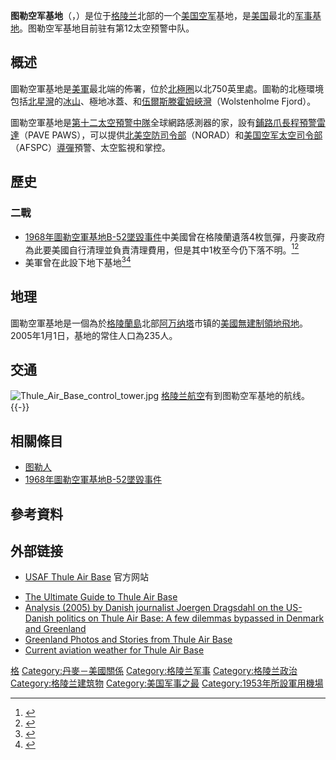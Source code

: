 {{Infobox military installation
| name = 圖勒空軍基地<br />{{lang|en|Thule Air Base}}
| ensign = 
| ensign_size =
| native_name = 
| partof = <!-- for elements within a larger site -->
| location = 
| nearest_town = [[阿万纳塔|阿万纳塔]]市镇的[[卡納克|卡納克]]镇
| country = [[格陵兰|格陵兰]]
| image = Aerial Picture Of Thule Air Base.jpg
| alt = 
| caption = <!-- Aerial view of Thule Air Base with [[Saunders_Island,_Greenland|Saunders Island]] in the background and the [[tombolo|tombolo]] on the right -->
| image2 = US Space Force Seal.png
| image2_size = 100px
| alt2 = 
| caption2 = 
| type = 美國空軍基地
| coordinates = {{Coord|76|31|52|N|68|42|11|W|type:airport_region:GL|name=Thule AB}}
| gridref = 
| image_map = 
| image_mapsize = 
| image_map_alt = 
| image_map_caption = 
| pushpin_map = Greenland
| pushpin_mapsize = 
| pushpin_map_alt = 
| pushpin_map_caption = 在格陵兰的位置
| pushpin_relief = 
| pushpin_image = 
| pushpin_label = 圖勒空軍基地
| pushpin_label_position = 
| pushpin_mark = 
| pushpin_marksize = 
| ownership = <!-- government department such as the MoD or the United States DoD -->
| operator = [[美國太空軍|美國太空軍]]
| controlledby = Peterson-Schriever Garrison
| open_to_public = <!-- for out of use sites/sites with museums etc -->
| site_other_label = 
| site_other = 
| site_area = <!-- area of site m2, km2 square mile etc -->
| code = <!--facility/installation code, applies to US -->
| built = {{Start date|1943}} 
| used = 1943 – 至今<!--{{End date|1946}} -->
| builder = 
| materials = 
| height = <!-- height of tallest part, not above sea level -->
| length = <!-- for border fences or other DMZs -->
| fate = <!--changed from demolished parameter-->
| condition = 營運中
| battles = 
| events = [[1968年图勒空军基地B-52坠毁事件|1968年图勒空军基地B-52坠毁事件]]（1968）
| current_commander = <!-- current commander -->
| past_commanders = <!-- past notable commander(s) -->
| garrison = 821st Air Base Group
| occupants = <!-- squadrons only -->
| designations = 
| website = 
<!-- begin airfield information  -->
| IATA = THU
| ICAO = BGTL
| FAA = 
| TC = 
| LID = 
| GPS = 
| WMO = 042020
| elevation = {{Convert|76.5|m|0}}
| r1-number = 08T/26T
| r1-length = {{Convert|3047|m|0}}
| r1-surface = [[柏油|柏油]]
| h1-number = 
| h1-length = <!-- {{Convert| |m|0}} -->
| h1-surface = 
| airfield_other_label = <!-- for renaming "Other facilities" in infobox -->
| airfield_other = <!-- for other sorts of airfield facilities -->
<!--  end airfield information   -->
| footnotes = 來源：丹麦航空情报服务<ref name="AIP">格陵兰[[航行资料汇编|AIP]] for [https://aim.naviair.dk/media/files/oay0obeosck/BG_AD_2_BGTL_en.pdf BGTL – Thule Air Base] from Naviair</ref>
}}
'''图勒空军基地'''（{{lang-en|'''Thule Air Base'''}}，{{Airport codes|'''THU'''|'''BGTL'''}}）是位于[[格陵兰|格陵兰]]北部的一个[[美国空军|美国空军]]基地，是[[美国|美国]]最北的[[军事基地|军事基地]]。图勒空军基地目前驻有第12太空预警中队。

==概述==
{{Expand section}}
圖勒空軍基地是[[美軍|美軍]]最北端的佈署，位於[[北極圈|北極圈]]以北750英里處。圖勒的北極環境包括[[北星灣|北星灣]]的[[冰山|冰山]]、極地冰蓋、和[[伍爾斯滕霍姆峽灣|伍爾斯滕霍姆峽灣]]（Wolstenholme Fjord）。

圖勒空軍基地是[[第十二太空預警中隊|第十二太空預警中隊]]全球網路感測器的家，設有[[鋪路爪長程預警雷達|鋪路爪長程預警雷達]]（PAVE PAWS），可以提供[[北美空防司令部|北美空防司令部]]（NORAD）和[[美国空军太空司令部|美国空军太空司令部]]（AFSPC）[[導彈|導彈]]預警、太空監視和掌控。

==歷史==
===二戰===
*[[1968年圖勒空軍基地B-52墜毀事件|1968年圖勒空軍基地B-52墜毀事件]]中美國曾在格陵蘭遺落4枚氫彈，丹麥政府為此要美國自行清理並負責清理費用，但是其中1枚至今仍下落不明。<ref>{{cite web|url =http://www.chinatimes.com/realtimenews/20180125004898-260417|title=美國曾在格陵蘭遺落4枚氫彈 1枚至今仍不明|publisher=中時電子報|accessdate=2018-01-26|date=2018-01-25|language = zh-tw}}</ref><ref>{{cite web|url =https://www.ydn.com.tw/News/274157|title=【1月21日軍史上的今天】美B-52墜毀 污染格陵蘭|publisher=青年日報|accessdate=2018-01-26|date=2018-01-21|language = zh-tw}}</ref>
*美軍曾在此設下地下基地<ref>{{cite web|url =http://hottopic.chinatimes.com/20160922006595-260813|title=因全球暖化 意外曝光美國軍事機密|publisher=中時電子報|accessdate=2018-01-26|date=2016-09-22|language = zh-tw}}</ref><ref>{{cite web|url =http://www.xinhuanet.com/world/2016-09/28/c_129302167.htm|title=格陵兰岛融冰！美国秘密核废料存在泄漏风险|publisher=新華網|accessdate=2018-01-26|date=2016-09-28|language = zh-cn}}</ref>

== 地理 ==
圖勒空軍基地是一個為於[[格陵蘭島|格陵蘭島]]北部[[阿万纳塔|阿万纳塔]]市镇的[[美國|美國]][[無建制領地|無建制領地]][[飛地|飛地]]。2005年1月1日，基地的常住人口為235人。

==交通==
[[File:Thule_Air_Base_control_tower.jpg|thumb]]
[[格陵兰航空|格陵兰航空]]有到图勒空军基地的航线。
{{Airport-dest-list
|格陵蘭航空 | [[卡納克|卡納克]]<ref>{{Cite web|url=http://airgreenland.com/ankomster__afgange/|archive-url=https://web.archive.org/web/20100309004005/http://airgreenland.com/ankomster__afgange/|url-status=dead|title=Air Greenland, Departures and Arrivals|archive-date=9 March 2010}}</ref><br>'''直升機''': [[莫里烏薩克|莫里烏薩克]], {{link-en|Savissivik|Savissivik Heliport}}<br>'''包機''': [[哥本哈根凱斯楚普機場|哥本哈根]], [[康埃盧蘇阿克機場|康埃盧蘇阿克]]}}
{{-}}

==相關條目==
*[[图勒人|图勒人]]
*[[1968年圖勒空軍基地B-52墜毀事件|1968年圖勒空軍基地B-52墜毀事件]]

==參考資料==
{{reflist|2}}

== 外部链接 ==
* [https://web.archive.org/web/20090403192602/http://www.thule.af.mil/ USAF Thule Air Base] 官方网站
{{Commons category|Thule Air Base}}
* [https://web.archive.org/web/20040110185454/http://www.thuleab.dk/ The Ultimate Guide to Thule Air Base]
* [http://www.dragsdahl.dk/A20050814.htm Analysis (2005) by Danish journalist Joergen Dragsdahl on the US-Danish politics on Thule Air Base: A few dilemmas bypassed in Denmark and Greenland]
* [https://web.archive.org/web/20070520022828/http://greenland.dreanged.com/ Greenland Photos and Stories from Thule Air Base]
* [http://acweather.blogspot.com/search/label/BGTL%20-%20Thule%20Air%20Base Current aviation weather for Thule Air Base]

{{格陵兰行政区划}}
{{Authority control}}

{{DEFAULTSORT:Thule Air Base}}
[[Category:美國空軍海外基地|格]]
[[Category:丹麥－美國關係|Category:丹麥－美國關係]]
[[Category:格陵兰军事|Category:格陵兰军事]]
[[Category:格陵兰政治|Category:格陵兰政治]]
[[Category:格陵兰建筑物|Category:格陵兰建筑物]]
[[Category:美国军事之最|Category:美国军事之最]]
[[Category:1953年所設軍用機場|Category:1953年所設軍用機場]]